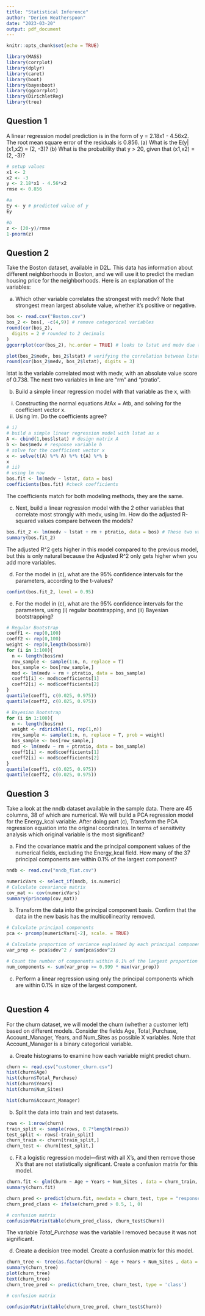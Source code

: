 ```yaml
---
title: "Statistical Inference"
author: "Derien Weatherspoon"
date: "2023-03-20"
output: pdf_document
---
```


```r
knitr::opts_chunk$set(echo = TRUE)
```

```r
library(MASS)
library(corrplot)
library(dplyr)
library(caret)
library(boot)
library(bayesboot)
library(ggcorrplot)
library(DirichletReg)
library(tree)
```


## Question 1
 A linear regression model prediction is in the form of y = 2.18x1 - 4.56x2. The root mean square error of the residuals is 0.856.
(a) What is the E(y|(x1,x2) = (2, -3)?
(b) What is the probability that y > 20, given that (x1,x2) = (2, -3)?

```r
# setup values
x1 <- 2
x2 <- -3
y <- 2.18*x1 - 4.56*x2
rmse <- 0.856

#a 
Ey <- y # predicted value of y
Ey

#b 
z <- (20-y)/rmse
1-pnorm(z)
```

## Question 2

Take the Boston dataset, available in D2L. This data has information about different neighborhoods in Boston, and we will use it to predict the median housing price for the neighborhoods. Here is an explanation of the variables:

(a) Which other variable correlates the strongest with medv? Note that strongest mean largest absolute value, whether it’s positive or negative.
```r
bos <- read.csv("Boston.csv")
bos_2 <- bos[, -c(4,9)] # remove categorical variables
round(cor(bos_2),
  digits = 2 # rounded to 2 decimals
)
ggcorrplot(cor(bos_2), hc.order = TRUE) # looks to lstat and medv due to the heatmap. 

plot(bos_2$medv, bos_2$lstat) # verifying the correlation between lstat and medv
round(cor(bos_2$medv, bos_2$lstat), digits = 3)
```
lstat is the variable correlated most with medv, with an absolute value score of 0.738. The next two variables in line are "rm" and "ptratio".

(b) Build a simple linear regression model with that variable as the x, with
i) Constructing the normal equations AtAx = Atb, and solving for the coefficient vector x.
ii) Using lm. Do the coefficients agree?
```r
# i)
# build a simple linear regression model with lstat as x
A <- cbind(1,bos$lstat) # design matrix A
b <- bos$medv # response variable b
# solve for the coefficient vector x
x <- solve(t(A) %*% A) %*% t(A) %*% b
x
# ii)
# using lm now
bos.fit <- lm(medv ~ lstat, data = bos)
coefficients(bos.fit) #check coefficients
```
The coefficients match for both modeling methods, they are the same.

(c) Next, build a linear regression model with the 2 other variables that correlate most strongly with medv, using lm. How do the adjusted R-squared values compare between the models?
```r
bos.fit_2 <- lm(medv ~ lstat + rm + ptratio, data = bos) # These two variables I mentioned earlier when checking correlation.
summary(bos.fit_2)
```
The adjusted R^2 gets higher in this model compared to the previous model, but this is only natural because the Adjusted R^2 only gets higher when you add more variables.

(d) For the model in (c), what are the 95% confidence intervals for the parameters, according to
the t-values?
```r
confint(bos.fit_2, level = 0.95)
```

(e) For the model in (c), what are the 95% confidence intervals for the parameters, using (i)
regular bootstrapping, and (ii) Bayesian bootstrapping?
```r
# Regular Bootstrap
coeff1 <- rep(0,100)
coeff2 <- rep(0,100)
weight <- rep(0,length(bos$rm))
for (i in 1:100){
  n <- length(bos$rm)
  row_sample <- sample(1:n, n, replace = T)
  bos_sample <- bos[row_sample,]
  mod <- lm(medv ~ rm + ptratio, data = bos_sample)
  coeff1[i] <- mod$coefficients[1]
  coeff2[i] <- mod$coefficients[2]
}
quantile(coeff1, c(0.025, 0.975))
quantile(coeff2, c(0.025, 0.975))

# Bayesian Bootstrap
for (i in 1:100){
  n <- length(bos$rm)
  weight <- rdirichlet(1, rep(1,n))
  row_sample <- sample(1:n, n, replace = T, prob = weight)
  bos_sample <- bos[row_sample,]
  mod <- lm(medv ~ rm + ptratio, data = bos_sample)
  coeff1[i] <- mod$coefficients[1]
  coeff2[i] <- mod$coefficients[2]
}
quantile(coeff1, c(0.025, 0.975))
quantile(coeff2, c(0.025, 0.975))
```

## Question 3
Take a look at the nndb dataset available in the sample data. There are 45 columns, 38 of which are numerical. We will build a PCA regression model for the Energy_kcal variable. After doing part (c), Transform the PCA regression equation into the original coordinates. In terms of sensitivity analysis which original variable is the most significant?


(a) Find the covariance matrix and the principal component values of the numerical fields, excluding the Energy_kcal field. How many of the 37 principal components are within 0.1% of the largest component?
```r
nndb <- read.csv("nndb_flat.csv")

numericVars <- select_if(nndb, is.numeric)  
# Calculate covariance matrix
cov_mat <- cov(numericVars)
summary(princomp(cov_mat))
```

(b) Transform the data into the principal component basis. Confirm that the data in the new basis has the multicollinearity removed.
```r
# Calculate principal components
pca <- prcomp(numericVars[-2], scale. = TRUE)

# Calculate proportion of variance explained by each principal component
var_prop <- pca$sdev^2 / sum(pca$sdev^2)

# Count the number of components within 0.1% of the largest proportion
num_components <- sum(var_prop >= 0.999 * max(var_prop))
```

(c) Perform a linear regression using only the principal components which are within 0.1% in size of the largest component.
```r

```

## Question 4
For the churn dataset, we will model the churn (whether a customer left) based on different models. Consider the fields Age, Total_Purchase, Account_Manager, Years, and Num_Sites as possible X variables. Note that Account_Manager is a binary categorical variable.

(a) Create histograms to examine how each variable might predict churn.
```r
churn <- read.csv("customer_churn.csv")
hist(churn$Age)
hist(churn$Total_Purchase)
hist(churn$Years)
hist(churn$Num_Sites)

hist(churn$Account_Manager)
```

(b) Split the data into train and test datasets.
```r
rows <- 1:nrow(churn)
train_split <- sample(rows, 0.7*length(rows))
test_split <- rows[-train_split]
churn_train <- churn[train_split,]
churn_test <- churn[test_split,]
```

(c) Fit a logistic regression model—first with all X’s, and then remove those X’s that are not
statistically significant. Create a confusion matrix for this model.
```r
churn.fit <- glm(Churn ~ Age + Years + Num_Sites , data = churn_train, family = binomial)
summary(churn.fit)

churn_pred <- predict(churn.fit, newdata = churn_test, type = "response")
churn_pred_class <- ifelse(churn_pred > 0.5, 1, 0)

# confusion matrix
confusionMatrix(table(churn_pred_class, churn_test$Churn))
```
The variable *Total_Purchase* was the variable I removed because it was not significant.

(d) Create a decision tree model. Create a confusion matrix for this model.
```r
churn_tree <- tree(as.factor(Churn) ~ Age + Years + Num_Sites , data = churn_train)
summary(churn_tree)
plot(churn_tree)
text(churn_tree)
churn_tree_pred <- predict(churn_tree, churn_test, type = 'class')

# confusion matrix

confusionMatrix(table(churn_tree_pred, churn_test$Churn))
```

